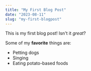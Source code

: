 ```yaml
---
title: "My First Blog Post"
date: "2023-08-11"
slug: "my-first-blogpost"
---
```


This is my first blog post! Isn't it *great*?

Some of my **favorite** things are:

* Petting dogs
* Singing
* Eating potato-based foods